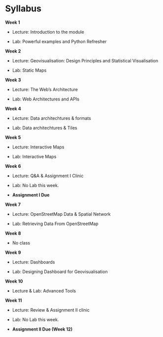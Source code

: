# Syllabus {.unnumbered}

**Week 1**

-   Lecture: Introduction to the module

-   Lab: Powerful examples and Python Refresher

**Week 2**

-   Lecture: Geovisualisation: Design Principles and Statistical Visualisation

-   Lab: Static Maps

**Week 3**

-   Lecture: The Web's Architecture

-   Lab: Web Architectures and APIs

**Week 4**

-   Lecture: Data architechtures & formats

-   Lab: Data architechtures & Tiles

**Week 5**

-   Lecture: Interactive Maps

-   Lab: Interactive Maps

**Week 6**

-   Lecture: Q&A & Assignment I Clinic

- 	Lab: No Lab this week.

-   **Assignment I Due**

**Week 7**

-   Lecture: OpenStreetMap Data & Spatial Network

-   Lab: Retrieving Data From OpenStreetMap

**Week 8**

- No class


**Week 9**

-   Lecture: Dashboards

-   Lab: Designing Dashboard for Geovisualisation

**Week 10**

-   Lecture & Lab: Advanced Tools

**Week 11**

-   Lecture: Review & Assignment II clinic

- 	Lab: No Lab this week.

-   **Assignment II Due (Week 12)**
